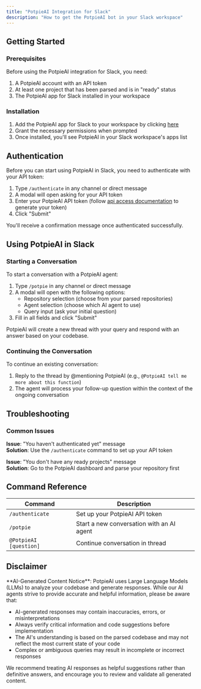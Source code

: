 ```yaml
---
title: "PotpieAI Integration for Slack"
description: "How to get the PotpieAI bot in your Slack workspace"
---
```


## Getting Started

### Prerequisites

Before using the PotpieAI integration for Slack, you need:

1. A PotpieAI account with an API token
2. At least one project that has been parsed and is in "ready" status
3. The PotpieAI app for Slack installed in your workspace

### Installation

1. Add the PotpieAI app for Slack to your workspace by clicking [here](https://slack.potpie.ai/slack/install)
2. Grant the necessary permissions when prompted
3. Once installed, you'll see PotpieAI in your Slack workspace's apps list

## Authentication

Before you can start using PotpieAI in Slack, you need to authenticate with your API token:

1. Type `/authenticate` in any channel or direct message
2. A modal will open asking for your API token
3. Enter your PotpieAI API token (follow [api access documentation](https://docs.potpie.ai/agents/api-access) to generate your token)
4. Click "Submit"

You'll receive a confirmation message once authenticated successfully.

## Using PotpieAI in Slack

### Starting a Conversation

To start a conversation with a PotpieAI agent:

1. Type `/potpie` in any channel or direct message
2. A modal will open with the following options:
   - Repository selection (choose from your parsed repositories)
   - Agent selection (choose which AI agent to use)
   - Query input (ask your initial question)
3. Fill in all fields and click "Submit"

PotpieAI will create a new thread with your query and respond with an answer based on your codebase.

### Continuing the Conversation

To continue an existing conversation:

1. Reply to the thread by @mentioning PotpieAI (e.g., `@PotpieAI tell me more about this function`)
2. The agent will process your follow-up question within the context of the ongoing conversation

## Troubleshooting

### Common Issues

**Issue**: "You haven't authenticated yet" message  
**Solution**: Use the `/authenticate` command to set up your API token

**Issue**: "You don't have any ready projects" message  
**Solution**: Go to the PotpieAI dashboard and parse your repository first

## Command Reference

| Command                | Description                               |
| ---------------------- | ----------------------------------------- |
| `/authenticate`        | Set up your PotpieAI API token            |
| `/potpie`              | Start a new conversation with an AI agent |
| `@PotpieAI [question]` | Continue conversation in thread           |

## Disclaimer

<Warning>
**AI-Generated Content Notice**: PotpieAI uses Large Language Models (LLMs) to analyze your codebase and generate responses. While our AI agents strive to provide accurate and helpful information, please be aware that:

- AI-generated responses may contain inaccuracies, errors, or misinterpretations
- Always verify critical information and code suggestions before implementation
- The AI's understanding is based on the parsed codebase and may not reflect the most current state of your code
- Complex or ambiguous queries may result in incomplete or incorrect responses

We recommend treating AI responses as helpful suggestions rather than definitive answers, and encourage you to review and validate all generated content.

</Warning>
